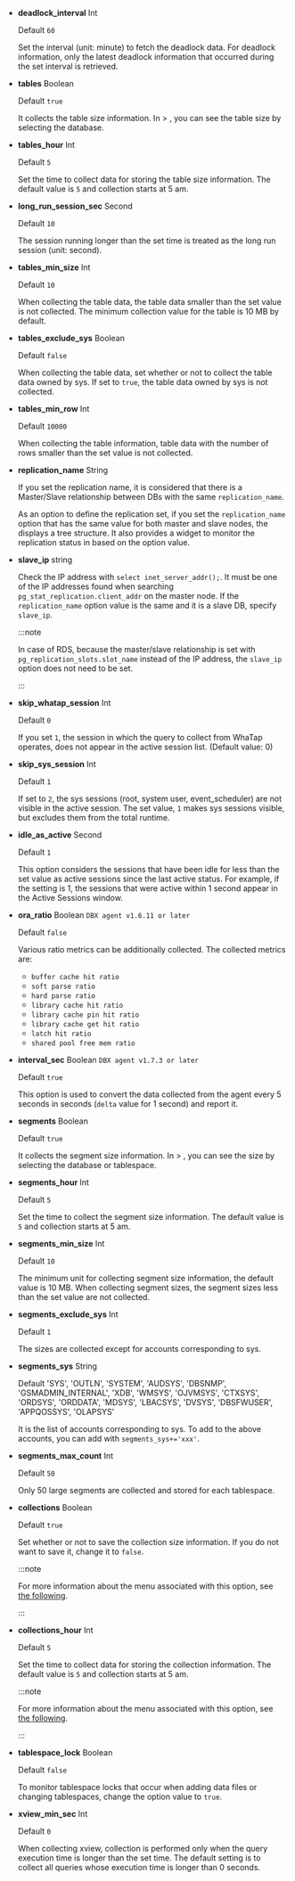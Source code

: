 <InDoc product ='mysql'>

- **deadlock_interval** <span class='type'>Int</span>

  Default `60`

  Set the interval (unit: minute) to fetch the deadlock data. For deadlock information, only the latest deadlock information that occurred during the set interval is retrieved.

</InDoc>

<InDoc product="postgresql,mysql">

- **tables** <span class='type'>Boolean</span>

  Default `true`

  It collects the table size information. In <Cmdname sid="side_reportStat" className="uitext" /> &gt; <Cmdname sid="side_dbSize" className="uitext" />, you can see the table size by selecting the database.

</InDoc>

<Xclude product ='redis,mongodb,oracle,oracle-v1,altibase'>

- **tables_hour** <span class='type'>Int</span>

  Default `5`

  Set the time to collect data for storing the table size information. The default value is `5` and collection starts at 5 am.

</Xclude>

<Xclude product ='redis,mongodb,oracle,oracle-v1'>

- **long_run_session_sec** <span class='type'>Second</span>

  Default `10`

  The session running longer than the set time is treated as the long run session (unit: second).

</Xclude>

<InDoc product='tibero'>

- **tables_min_size** <span class='type'>Int</span>

  Default `10`

  When collecting the table data, the table data smaller than the set value is not collected. The minimum collection value for the table is 10 MB by default.

- **tables_exclude_sys** <span class='type'>Boolean</span>

  Default `false`

  When collecting the table data, set whether or not to collect the table data owned by sys. If set to `true`, the table data owned by sys is not collected.

</InDoc>

<InDoc product="cubrid">

- **tables_min_row** <span class='type'>Int</span>

  Default `10000`

  When collecting the table information, table data with the number of rows smaller than the set value is not collected.

</InDoc>

<Xclude product='cubrid,redis,mongodb,altibase,mssql'>

- **replication_name** <span class='type'>String</span>

  If you set the replication name, it is considered that there is a Master/Slave relationship between DBs with the same `replication_name`.

  As an option to define the replication set, if you set the `replication_name` option that has the same value for both master and slave nodes, the <Cmdname sid="side_dbMonitoring" className="uitext" /> displays a tree structure. It also provides a widget to monitor the replication status in <Cmdname sid="side_flexboard" className="uitext" /> based on the option value.

</Xclude>

<InDoc product='postgresql'>

- **slave_ip** <span class='type'>string</span>

  Check the IP address with `select inet_server_addr();`. It must be one of the IP addresses found when searching `pg_stat_replication.client_addr` on the master node. If the `replication_name` option value is the same and it is a slave DB, specify `slave_ip`.

  :::note

  In case of RDS, because the master/slave relationship is set with `pg_replication_slots.slot_name` instead of the IP address, the `slave_ip` option does not need to be set.

  :::

</InDoc>

<Xclude product='cubrid,redis,mongodb'>

- **skip_whatap_session** <span class='type'>Int</span>

  Default `0`

  If you set `1`, the session in which the query to collect from WhaTap operates, does not appear in the active session list. (Default value: 0)

</Xclude>

<InDoc product='mysql'>

- **skip_sys_session** <span class='type'>Int</span>

  Default `1`

  If set to `2`, the sys sessions (root, system user, event_scheduler) are not visible in the active session. The set value, `1` makes sys sessions visible, but excludes them from the total runtime.

</InDoc>

<InDoc product='redis'>

- **idle_as_active** <span class='type'>Second</span>

  Default `1`

  This option considers the sessions that have been idle for less than the set value as active sessions since the last active status. For example, if the setting is 1, the sessions that were active within 1 second appear in the Active Sessions window.

</InDoc>

<InDoc product='oracle'>

- **ora_ratio** <span class='type'>Boolean</span> <code class="my">DBX agent v1.6.11 or later</code>

  Default `false`

  Various ratio metrics can be additionally collected. The collected metrics are:

  - `buffer cache hit ratio`
  - `soft parse ratio`
  - `hard parse ratio`
  - `library cache hit ratio`
  - `library cache pin hit ratio`
  - `library cache get hit ratio`
  - `latch hit ratio`
  - `shared pool free mem ratio`

- **interval_sec** <span class='type'>Boolean</span> <code class="my">DBX agent v1.7.3 or later</code>

  Default `true`

  This option is used to convert the data collected from the agent every 5 seconds in seconds (`delta` value for 1 second) and report it.

- **segments** <span class='type'>Boolean</span>

  Default `true`

  It collects the segment size information. In <Cmdname sid="side_reportStat" className="uitext" /> &gt; <Cmdname sid="side_tableSpace" className="uitext" />, you can see the size by selecting the database or tablespace.

- **segments_hour** <span class='type'>Int</span>

  Default `5`

  Set the time to collect the segment size information. The default value is `5` and collection starts at 5 am.

- **segments_min_size** <span class='type'>Int</span>

  Default `10`

  The minimum unit for collecting segment size information, the default value is 10 MB. When collecting segment sizes, the segment sizes less than the set value are not collected.

- **segments_exclude_sys** <span class='type'>Int</span>

  Default `1`

  The sizes are collected except for accounts corresponding to sys.

- **segments_sys** <span class='type'>String</span>

  Default 'SYS', 'OUTLN', 'SYSTEM', 'AUDSYS', 'DBSNMP', 'GSMADMIN_INTERNAL', 'XDB', 'WMSYS', 'OJVMSYS', 'CTXSYS', 'ORDSYS', 'ORDDATA', 'MDSYS', 'LBACSYS', 'DVSYS', 'DBSFWUSER', 'APPQOSSYS', 'OLAPSYS'

  It is the list of accounts corresponding to sys. To add to the above accounts, you can add with `segments_sys+='xxx'`.

- **segments_max_count** <span class='type'>Int</span>

  Default `50`

  Only 50 large segments are collected and stored for each tablespace.

</InDoc>

<InDoc product="mongodb">

- **collections** <span class='type'>Boolean</span>

  Default `true`

  Set whether or not to save the collection size information. If you do not want to save it, change it to `false`.

  :::note

  For more information about the <Cmdname sid="side_dbSize" className="uitext" /> menu associated with this option, see [the following](database-size).

  :::

- **collections_hour** <span class='type'>Int</span>

  Default `5`

  Set the time to collect data for storing the collection information. The default value is `5` and collection starts at 5 am.

  :::note

  For more information about the <Cmdname sid="side_dbSize" className="uitext" /> menu associated with this option, see [the following](database-size).

  :::

</InDoc>

<InDoc product="altibase">

- **tablespace_lock** <span class='type'>Boolean</span>

  Default `false`

  To monitor tablespace locks that occur when adding data files or changing tablespaces, change the option value to `true`.

</InDoc>

<InDoc product="postgresql,mysql,oracle,oracle-pro,altibase">

- **xview_min_sec** <span class='type'>Int</span>

  Default `0`

  When collecting xview, collection is performed only when the query execution time is longer than the set time. The default setting is to collect all queries whose execution time is longer than 0 seconds.

</InDoc>
